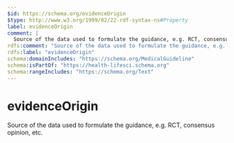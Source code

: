 ```yaml
---
$id: https://schema.org/evidenceOrigin
$type: http://www.w3.org/1999/02/22-rdf-syntax-ns#Property
label: evidenceOrigin
comment: |
  Source of the data used to formulate the guidance, e.g. RCT, consensus opinion, etc.
rdfs:comment: "Source of the data used to formulate the guidance, e.g. RCT, consensus opinion, etc."
rdfs:label: "evidenceOrigin"
schema:domainIncludes: "https://schema.org/MedicalGuideline"
schema:isPartOf: "https://health-lifesci.schema.org"
schema:rangeIncludes: "https://schema.org/Text"
---
```


# evidenceOrigin

Source of the data used to formulate the guidance, e.g. RCT, consensus opinion, etc.

